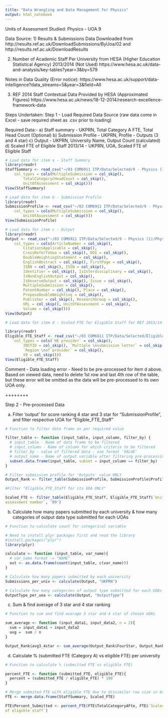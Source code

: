 ---
title: "Data Wrangling and Data Management for Physics"
output: html_notebook
---

Units of Assessment Studied: Physics - UOA 9

Data Source:
1) Results & Submissions Data
Downloaded from http://results.ref.ac.uk/DownloadSubmissions/ByUoa/02 and http://results.ref.ac.uk/DownloadResults

2) Number of Academic Staff Per University from HESA (Higher Education Statistical Agency) 2013/2014 (Not Used)
https://www.hesa.ac.uk/data-and-analysis/key-tables?year=3&by=579

Notes in Data Quality (Error notice):
https://www.hesa.ac.uk/support/data-intelligence?data_streams=5&year=3&field=All

3) REF 2014 Staff Contextual Data Provided by HESA (Approximated Figures)
https://www.hesa.ac.uk/news/18-12-2014/research-excellence-framework-data

Steps Undertaken:
Step 1 - Load Required Data Source (raw data come in Excel - save required sheet as .csv prior to loading)

Required Data:-
a) Staff summary  - UKPRN, Total Category A FTE, Total Head Count (Optional)
b) Submission Profile - UKPRN, Profile - Outputs (3 and 4 star)
c) Output - UKPRN, University Name, Output Count (calculated)
d) Scaled FTE of Eligible Staff 2013/14 - UKPRN, UOA, Scaled FTE of Eligible Staff

```{r}
# Load data for item a - Staff Summary
library(readr)
StaffSummary <- read_csv("~/03 COM6911 ITP/Data/Selected/9 - Physics (1)/Physics_StaffSummary.csv", 
    col_types = cols(MultipleSubmission = col_skip(), 
        TotalCategoryCHeadCount = col_skip(), 
        UnitOfAssessment = col_skip()))
View(StaffSummary)

```

```{r}
# Load data for item b - Submission Profile
library(readr)
SubmissionProfile <- read_csv("~/03 COM6911 ITP/Data/Selected/9 - Physics (1)/Physics_SubmissionProfile.csv", 
    col_types = cols(MultipleSubmission = col_skip(), 
        UnitOfAssessment = col_skip()))
View(SubmissionProfile)
```

```{r}
# Load data for item c - Output
library(readr)
Output <- read_csv("~/03 COM6911 ITP/Data/Selected/9 - Physics (1)/Physics_Output.csv", 
    col_types = cols(ArticleNumber = col_skip(), 
        CitationsApplicable = col_skip(), 
        CrossReferToUoa = col_skip(), DOI = col_skip(), 
        DoubleWeightingStatement = col_skip(), 
        EnglishAbstract = col_skip(), FirstPage = col_skip(), 
        ISBN = col_skip(), ISSN = col_skip(), 
        Identifier = col_skip(), IsInterdisciplinary = col_skip(), 
        IsNonEnglishOutput = col_skip(), 
        IsReserveOutput = col_skip(), Issue = col_skip(), 
        MultipleSubmission = col_skip(), 
        PatentNumber = col_skip(), Place = col_skip(), 
        ProposeDoubleWeighting = col_skip(), 
        Publisher = col_skip(), ResearchGroup = col_skip(), 
        URL = col_skip(), UnitOfAssessment = col_skip(), 
        Volume = col_skip()))
View(Output)
```

```{r}
# Load data for item d - Scaled FTE for Eligible Staff for REf 2013/14

library(readr)
Eligible_FTE_Staff <- read_csv("~/03 COM6911 ITP/Data/Selected/Eligible_FTE_Staff.csv", 
    col_types = cols(`HE provider` = col_skip(), 
        INSTID = col_skip(), `Multiple \nsubmission letter` = col_skip(), 
        `Region \nof provider` = col_skip(), 
        X9 = col_skip()))
View(Eligible_FTE_Staff)
```

Comment - Data loading error - Need to be pre-processed for item d above. Based on viewed data, need to delete 1st row and last 4th row of the table, but these error will be omitted as the data will be pre-processed to its own UOA only. 

++++++++

Step 2 - Pre-processed Data

a) Filter 'output' for score ranking 4 star and 3 star for "SubmissionProfile", and filter respective UOA for "Eligible_FTE_Staff"

```{r}
# Function to filter data frame as per required value

filter_table <- function (input_table, input_column, filter_by) {
  # input_table - Name of data frame to be filtered
  # input_column - Name of column for which criteria to be filtered
  # filter_by - value of filtered data - use format 'VALUE'
  # output_name - Name of output variable after filtering pre-processing
  subset.data.frame(input_table, subset = input_column == filter_by)
}

# Filter submission profile for 'Outputs' value ONLY
Output_Rank <- filter_table(SubmissionProfile, SubmissionProfile$Profile, 'Outputs')
```

```{r}
#Filter "Eligible_FTE_Staff for its UOA ONLY"

Scaled_FTE <- filter_table(Eligible_FTE_Staff, Eligible_FTE_Staff$`Unit of 
assessment number`, '09')

```

b) Calculate how many papers submitted by each university & how many categories of output data type submitted for each UOAs

```{r}
# Function to calculate count for categorical variable

# Need to install plyr packages first and read the library
#install.packages("plyr")
library(plyr)

calculate <- function (input_table, var_name){
  # var_name format -> "NAME" 
  out <- as.data.frame(count(input_table, c(var_name)))
}

# Calculate how many papers submitted by each university
Submissions_per_univ <- calculate(Output, "UKPRN")

# Calculate how many categories of output type submitted for each UOAs
OutputType_per_uoa <- calculate(Output, "OutputType")

```

c) Sum & find average of 3 star and 4 star ranking 

```{r}
# Function to sum and find average 3 star and 4 star of chosen UOAs 

sum_average <- function (input_data1, input_data2, n = 2){
  sum = input_data1 + input_data2 
  avg =  sum / n
}

Output_Rank$avg3_4star <- sum_average(Output_Rank$FourStar, Output_Rank$ThreeStar)

```

d) Calculate % (submitted FTE (Category A) vs eligible FTE) per university 

```{r}
# Function to calculate % (submitted FTE vs eligible FTE)

percent_FTE <- function (submitted_FTE, eligible_FTE){
  percent = (submitted_FTE / eligible_FTE) * 100
}

# Merge submited FTE with eligible FTE due to dissimilar row size in both (103 vs 89)
FTE <- merge.data.frame(StaffSummary, Scaled_FTE)

FTE$Percent_Submitted <- percent_FTE(FTE$TotalCategoryAFte, FTE$`Scaled FTE 
of eligible staff`)

```

